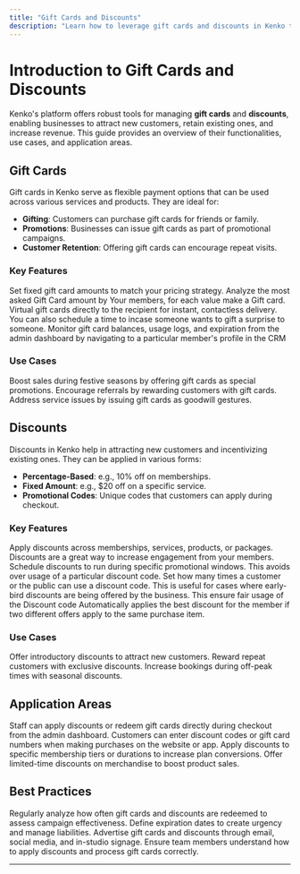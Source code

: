 ```yaml
---
title: "Gift Cards and Discounts"
description: "Learn how to leverage gift cards and discounts in Kenko to boost sales and enhance customer experience."
---
```


# Introduction to Gift Cards and Discounts

Kenko's platform offers robust tools for managing **gift cards** and **discounts**, enabling businesses to attract new customers, retain existing ones, and increase revenue. This guide provides an overview of their functionalities, use cases, and application areas.

## Gift Cards

Gift cards in Kenko serve as flexible payment options that can be used across various services and products. They are ideal for:

- **Gifting**: Customers can purchase gift cards for friends or family.
- **Promotions**: Businesses can issue gift cards as part of promotional campaigns.
- **Customer Retention**: Offering gift cards can encourage repeat visits.

### Key Features

<AccordionGroup>
  <Accordion title="Multiple Values" icon="dollar-sign">
    Set fixed  gift card amounts to match your pricing strategy. Analyze the most asked Gift Card amount by Your members, for each value make a Gift card.
  </Accordion>
  <Accordion title="Digital Delivery" icon="envelope">
    Virtual gift cards directly to the recipient for instant, contactless delivery. You can also schedule a time to incase someone wants to gift a surprise to someone.
  </Accordion>
  <Accordion title="Balance Tracking" icon="clipboard-list">
    Monitor gift card balances, usage logs, and expiration from the admin dashboard by navigating to a particular member's profile in the CRM
  </Accordion>
</AccordionGroup>

### Use Cases

<CardGroup cols="3">
  <Card title="Holiday Promotions" icon="gift">
    Boost sales during festive seasons by offering gift cards as special promotions.
  </Card>
  <Card title="Referral Rewards" icon="users">
    Encourage referrals by rewarding customers with gift cards.
  </Card>
  <Card title="Customer Compensation" icon="heart">
    Address service issues by issuing gift cards as goodwill gestures.
  </Card>
</CardGroup>

## Discounts

Discounts in Kenko help in attracting new customers and incentivizing existing ones. They can be applied in various forms:

- **Percentage-Based**: e.g., 10% off on memberships.
- **Fixed Amount**: e.g., \$20 off on a specific service.
- **Promotional Codes**: Unique codes that customers can apply during checkout.

### Key Features

<AccordionGroup>
  <Accordion title="Flexible Application" icon="check">
    Apply discounts across memberships, services, products, or packages. Discounts are a great way to increase engagement from your members.
  </Accordion>
  <Accordion title="Time-Bound Offers" icon="clock">
    Schedule discounts to run during specific promotional windows. This avoids over usage of a particular discount code.
  </Accordion>
  <Accordion title="Usage Limits" icon="repeat">
    Set how many times a customer or the public can use a discount code. This is useful for cases where early-bird discounts are being offered by the business. This ensure fair usage of the Discount code
  </Accordion>
  <Accordion title="Stacking Rules" icon="layer-group">
    Automatically applies the best discount for the member if two different offers apply to the same purchase item.
  </Accordion>
</AccordionGroup>

### Use Cases

<CardGroup cols="3">
  <Card title="First-Time Visitors" icon="star">
    Offer introductory discounts to attract new customers.
  </Card>
  <Card title="Loyalty Programs" icon="heart">
    Reward repeat customers with exclusive discounts.
  </Card>
  <Card title="Seasonal Sales" icon="calendar">
    Increase bookings during off-peak times with seasonal discounts.
  </Card>
</CardGroup>

## Application Areas

<AccordionGroup>
  <Accordion title="Point of Sale (POS)" icon="store">
    Staff can apply discounts or redeem gift cards directly during checkout from the admin dashboard.
  </Accordion>
  <Accordion title="Online Checkout" icon="globe">
    Customers can enter discount codes or gift card numbers when making purchases on the website or app.
  </Accordion>
  <Accordion title="Membership Plans" icon="id-badge">
    Apply discounts to specific membership tiers or durations to increase plan conversions.
  </Accordion>
  <Accordion title="Retail Products" icon="shirt">
    Offer limited-time discounts on merchandise to boost product sales.
  </Accordion>
</AccordionGroup>

## Best Practices

<CardGroup cols="2">
  <Card title="Monitor Redemption Rates" icon="chart-line">
    Regularly analyze how often gift cards and discounts are redeemed to assess campaign effectiveness.
  </Card>
  <Card title="Set Clear Expiry Dates" icon="clock">
    Define expiration dates to create urgency and manage liabilities.
  </Card>
  <Card title="Promote Across Channels" icon="bullhorn">
    Advertise gift cards and discounts through email, social media, and in-studio signage.
  </Card>
  <Card title="Train Staff" icon="chalkboard-user">
    Ensure team members understand how to apply discounts and process gift cards correctly.
  </Card>
</CardGroup>

---